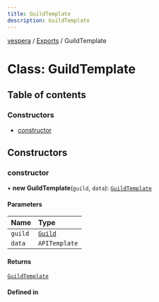 ```yaml
---
title: GuildTemplate
description: GuildTemplate
---
```

[vespera](../README) / [Exports](../modules) / GuildTemplate

# Class: GuildTemplate

## Table of contents

### Constructors

- [constructor](GuildTemplate#constructor)

## Constructors

### constructor

• **new GuildTemplate**(`guild`, `data`): [`GuildTemplate`](GuildTemplate)

#### Parameters

| Name | Type |
| :------ | :------ |
| `guild` | [`Guild`](Guild) |
| `data` | `APITemplate` |

#### Returns

[`GuildTemplate`](GuildTemplate)

#### Defined in

